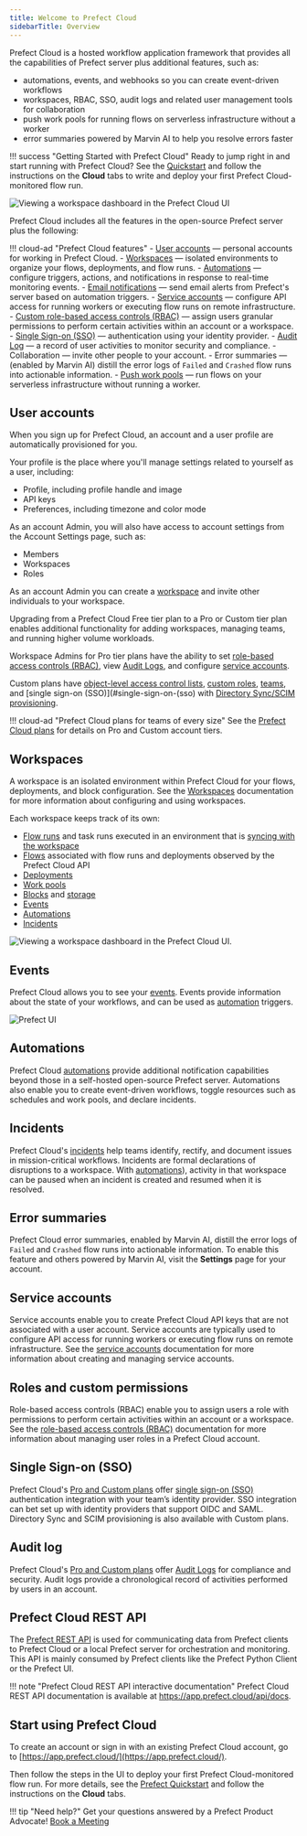 ```yaml
---
title: Welcome to Prefect Cloud
sidebarTitle: Overview
---
```



Prefect Cloud is a hosted workflow application framework that provides all the capabilities of Prefect server plus additional features, such as:

- automations, events, and webhooks so you can create event-driven workflows
- workspaces, RBAC, SSO, audit logs and related user management tools for collaboration
- push work pools for running flows on serverless infrastructure without a worker
- error summaries powered by Marvin AI to help you resolve errors faster

!!! success "Getting Started with Prefect Cloud"
    Ready to jump right in and start running with Prefect Cloud? See the [Quickstart](/getting-started/quickstart/) and follow the instructions on the **Cloud** tabs to write and deploy your first Prefect Cloud-monitored flow run.

![Viewing a workspace dashboard in the Prefect Cloud UI](/img/ui/cloud-dashboard.png)

Prefect Cloud includes all the features in the open-source Prefect server plus the following:

!!! cloud-ad "Prefect Cloud features"
    - [User accounts](#user-accounts) &mdash; personal accounts for working in Prefect Cloud.
    - [Workspaces](/cloud/workspaces/) &mdash; isolated environments to organize your flows, deployments, and flow runs.
    - [Automations](/cloud/automations/) &mdash; configure triggers, actions, and notifications in response to real-time monitoring events.
    - [Email notifications](/cloud/automations/) &mdash; send email alerts from Prefect's server based on automation triggers.
    - [Service accounts](/cloud/users/service-accounts/) &mdash; configure API access for running workers or executing flow runs on remote infrastructure.
    - [Custom role-based access controls (RBAC)](/cloud/users/roles/) &mdash; assign users granular permissions to perform certain activities within an account or a workspace.
    - [Single Sign-on (SSO)](/cloud/users/sso/) &mdash; authentication using your identity provider.
    - [Audit Log](/cloud/users/audit-log/) &mdash; a record of user activities to monitor security and compliance.
    - Collaboration &mdash; invite other people to your account.
    - Error summaries  &mdash; (enabled by Marvin AI) distill the error logs of `Failed` and `Crashed` flow runs into actionable information.
    - [Push work pools](/guides/deployment/push-work-pools/) &mdash; run flows on your serverless infrastructure without running a worker.

## User accounts

When you sign up for Prefect Cloud, an account and a user profile are automatically provisioned for you.

Your profile is the place where you'll manage settings related to yourself as a user, including:

- Profile, including profile handle and image
- API keys
- Preferences, including timezone and color mode

As an account Admin, you will also have access to account settings from the Account Settings page, such as:

- Members
- Workspaces
- Roles

As an account Admin you can create a [workspace](#workspaces) and invite other individuals to your workspace.

Upgrading from a Prefect Cloud Free tier plan to a Pro or Custom tier plan enables additional functionality for adding workspaces, managing teams, and running higher volume workloads.

Workspace Admins for Pro tier plans have the ability to set [role-based access controls (RBAC)](#roles-and-custom-permissions), view [Audit Logs](#audit-log), and configure [service accounts](#service-accounts).

Custom plans have [object-level access control lists](/cloud/users/object-access-control-lists/), [custom roles](/cloud/users/roles/), [teams](/cloud/users/teams/), and [single sign-on (SSO)](#single-sign-on-(sso) with [Directory Sync/SCIM provisioning](/cloud/users/sso/#scim-provisioning).

!!! cloud-ad "Prefect Cloud plans for teams of every size"
    See the [Prefect Cloud plans](https://www.prefect.io/pricing/) for details on Pro and Custom account tiers.

## Workspaces

A workspace is an isolated environment within Prefect Cloud for your flows, deployments, and block configuration.
See the [Workspaces](/cloud/workspaces/) documentation for more information about configuring and using workspaces.

Each workspace keeps track of its own:

- [Flow runs](/concepts/flows/) and task runs executed in an environment that is [syncing with the workspace](/cloud/workspaces/)
- [Flows](/concepts/flows/) associated with flow runs and deployments observed by the Prefect Cloud API
- [Deployments](/concepts/deployments/)
- [Work pools](/concepts/work-pools/)
- [Blocks](/concepts/blocks/) and [storage](/concepts/storage/)
- [Events](/cloud/events/)
- [Automations](/concepts/automations/)
- [Incidents](/cloud/incidents/)

![Viewing a workspace dashboard in the Prefect Cloud UI.](/img/ui/cloud-new-workspace.png)

## Events

Prefect Cloud allows you to see your [events](/cloud/events/). Events provide information about the state of your workflows, and can be used as [automation](/concepts/automations/) triggers.

![Prefect UI](/img/ui/event-feed.png)

## Automations

Prefect Cloud [automations](/concepts/automations/) provide additional notification capabilities beyond those in a self-hosted open-source Prefect server.
Automations also enable you to create event-driven workflows, toggle resources such as schedules and work pools, and declare incidents.

## Incidents <span class="badge pro"></span> <span class="badge custom"></span>

Prefect Cloud's [incidents](/cloud/incidents/) help teams identify, rectify, and document issues in mission-critical workflows.
Incidents are formal declarations of disruptions to a workspace.
With [automations](/cloud/incidents/#incident-automations)), activity in that workspace can be paused when an incident is created and resumed when it is resolved.

## Error summaries

Prefect Cloud error summaries, enabled by Marvin AI, distill the error logs of `Failed` and `Crashed` flow runs into actionable information.
To enable this feature and others powered by Marvin AI, visit the **Settings** page for your account.

## Service accounts <span class="badge pro"></span> <span class="badge custom"></span>

Service accounts enable you to create Prefect Cloud API keys that are not associated with a user account.
Service accounts are typically used to configure API access for running workers or executing flow runs on remote infrastructure.
See the [service accounts](/cloud/users/service-accounts/) documentation for more information about creating and managing service accounts.

## Roles and custom permissions <span class="badge pro"> </span><span class="badge custom"></span>

Role-based access controls (RBAC) enable you to assign users a role with permissions to perform certain activities within an account or a workspace.
See the [role-based access controls (RBAC)](/cloud/users/roles/) documentation for more information about managing user roles in a Prefect Cloud account.

## Single Sign-on (SSO) <span class="badge pro"></span> <span class="badge custom"></span>

Prefect Cloud's [Pro and Custom plans](https://www.prefect.io/pricing) offer [single sign-on (SSO)](/cloud/users/sso/) authentication integration with your team’s identity provider.
SSO integration can bet set up with identity providers that support OIDC and SAML.
Directory Sync and SCIM provisioning is also available with Custom plans.

## Audit log <span class="badge pro"></span> <span class="badge custom"></span>

Prefect Cloud's [Pro and Custom plans](https://www.prefect.io/pricing) offer [Audit Logs](/cloud/users/audit-log/) for compliance and security.
Audit logs provide a chronological record of activities performed by users in an account.

## Prefect Cloud REST API

The [Prefect REST API](/api-ref/rest-api/) is used for communicating data from Prefect clients to Prefect Cloud or a local Prefect server for orchestration and monitoring.
This API is mainly consumed by Prefect clients like the Prefect Python Client or the Prefect UI.

!!! note "Prefect Cloud REST API interactive documentation"
    Prefect Cloud REST API documentation is available at <a href="https://app.prefect.cloud/api/docs" target="_blank">https://app.prefect.cloud/api/docs</a>.

## Start using Prefect Cloud

To create an account or sign in with an existing Prefect Cloud account, go to [https://app.prefect.cloud/](https://app.prefect.cloud/).

Then follow the steps in the UI to deploy your first Prefect Cloud-monitored flow run. For more details, see the [Prefect Quickstart](/getting-started/quickstart/) and follow the instructions on the **Cloud** tabs.

!!! tip "Need help?"
    Get your questions answered by a Prefect Product Advocate!
    [Book a Meeting](https://calendly.com/prefect-experts/prefect-product-advocates?utm_campaign=prefect_docs_cloud&utm_content=prefect_docs&utm_medium=docs&utm_source=docs)
